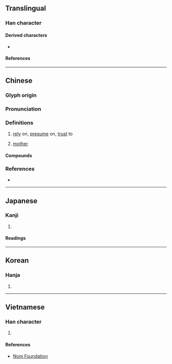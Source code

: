 {{character info}}
==Translingual==

===Han character===
{{Han char|rn=61|rad=心|as=06|sn=9|four=94041|canj=PGDI|ids=⿰忄寺}}

====Derived characters====
* {{l|mul|[[𬾸]]}}

====References====
{{Han ref|kx=0383.190|dkj=10521|dj=0713.100|hdz=42293.150|uh=6043}}

----

==Chinese==
{{zh-forms}}

===Glyph origin===
{{Han etym}}
{{Han compound|心|寺|ls=psc|c1=s|c2=p|t1=heart}}

===Pronunciation===
{{zh-pron
|m=shì
|c=ci5,si5
|mn=ml:sī
|mc=y
|oc=y
|cat=v,n
}}

===Definitions===
{{zh-hanzi}}

# [[rely]] on, [[presume]] on, [[trust]] to
# {{lb|zh|classical}} [[mother]]

====Compounds====
{{zh-der|fold=y|仗恃|倚恃|可恃|失恃|居功自恃|怙恃|恃勢凌人|恃寵而驕|恃強凌弱|恃強欺弱|恃愛|恃才傲物|恃才矜己|恃才自專|憑恃|有恃無恐|無恃|矜功恃寵|自恃|虛憍恃氣}}

===References===
* {{R:yue:Hanzi}}

----

==Japanese==

===Kanji===
{{ja-kanji|grade=|rs=心06}}

# {{rfdef|ja|sort=心06}}

====Readings====
{{ja-readings
|on=じ, し
|kun=たの-む
}}

----

==Korean==

===Hanja===
{{ko-hanja|시}}

# {{rfdef|ko|sort=心06}}

----

==Vietnamese==

===Han character===
{{vi-readings|rs=心06|reading=thị}}

# {{rfdef|vi|sort=心06}}

====References====
* [http://nomfoundation.org/common/nom_details.php?codepoint=6043 Nom Foundation]